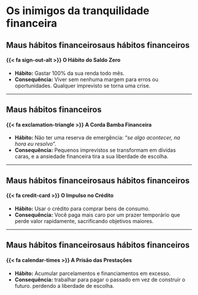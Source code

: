 
# Os inimigos da tranquilidade financeira {#inimigos}

## Maus hábitos financeirosaus hábitos financeiros

#### [{{< fa sign-out-alt >}} O Hábito do Saldo Zero]{.orange}
- **Hábito:** Gastar 100% da sua renda todo mês.
- **Consequência:** Viver sem nenhuma margem para erros ou oportunidades. Qualquer imprevisto se torna uma crise.

---

## Maus hábitos financeiros

#### [{{< fa exclamation-triangle >}} A Corda Bamba Financeira]{.purple}
  - **Hábito:** Não ter uma reserva de emergência: "*se algo acontecer, na hora eu resolvo*".
  - **Consequência:** Pequenos imprevistos se transformam em dívidas caras, e a ansiedade financeira tira a sua liberdade de escolha.

---

## Maus hábitos financeirosaus hábitos financeiros

#### [{{< fa credit-card >}} O Impulso no Crédito]{.brown}
- **Hábito:** Usar o crédito para comprar bens de consumo.
- **Consequência:** Você paga mais caro por um prazer temporário que perde valor rapidamente, sacrificando objetivos maiores.

---

## Maus hábitos financeirosaus hábitos financeiros

#### [{{< fa calendar-times >}} A Prisão das Prestações]{.red}
- **Hábito:** Acumular parcelamentos e financiamentos em excesso.
- **Consequência:** trabalhar para pagar o passado em vez de construir o futuro. perdendo a liberdade de escolha.
